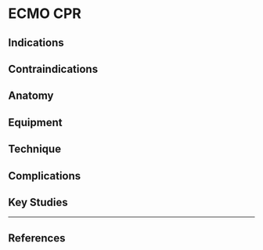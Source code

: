 # ECMO CPR



## Indications

## Contraindications

## Anatomy

## Equipment

## Technique

## Complications

## Key Studies

---

## References
